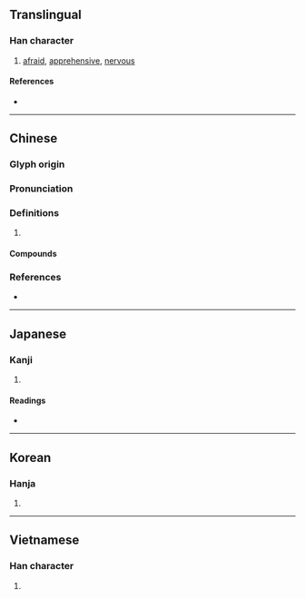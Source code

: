 {{character info/new}}
==Translingual==

===Han character===
{{Han char|rn=61|rad=心|as=09|sn=12|four=92027|canj=PUMB|ids=⿰忄耑}}

# [[afraid]], [[apprehensive]], [[nervous]]

====References====
* {{Han ref|kx=0392.270|dkj=10859|dj=0728.110|hdz=42328.100|uh=60F4|ud=24820|bh=B46D|bd=46189}}

----

==Chinese==
{{zh-forms}}

===Glyph origin===
{{Han etym}}

===Pronunciation===
{{zh-pron
|m=zhuì
|c=zeoi3,cyun2
|mc=y
|oc=y
|cat=
}}

===Definitions===
{{zh-hanzi}}

# {{rfdef|zh}}

====Compounds====
{{zh-der|惴耎|惴慄|惴惴不安|惴恐|惴惴}}

===References===
* {{R:yue:mfccd}}

----

==Japanese==

===Kanji===
{{ja-kanji|grade=|rs=心09}}

# {{rfdef|ja|sort=心09}}

====Readings====
* {{ja-readings
|goon=すい
|kanon=すい
|kanyoon=ずい
|kun=おそ-れる
}}

----

==Korean==

===Hanja===
{{ko-hanja|hangeul=췌|eumhun=|rv=chwe|mr=ch'we|y=chwey}}

# {{rfdef|ko|sort=心09}}

----

==Vietnamese==

===Han character===
{{vi-hantu|rs=心09|nhoai}}

# {{rfdef|vi|sort=心09}}